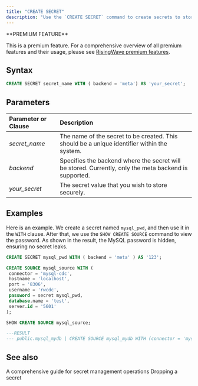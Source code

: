 ```yaml
---
title: "CREATE SECRET"
description: "Use the `CREATE SECRET` command to create secrets to store sensitive credentials securely."
---
```


<Tip>
**PREMIUM FEATURE**

This is a premium feature. For a comprehensive overview of all premium features and their usage, please see [RisingWave premium features](/get-started/premium-features).
</Tip>

## Syntax

```sql
CREATE SECRET secret_name WITH ( backend = 'meta') AS 'your_secret';
```

## Parameters

| Parameter or Clause | Description                                                                                           |
| :------------------ | :---------------------------------------------------------------------------------------------------- |
| _secret\_name_      | The name of the secret to be created. This should be a unique identifier within the system.           |
| _backend_           | Specifies the backend where the secret will be stored. Currently, only the meta backend is supported. |
| _your\_secret_      | The secret value that you wish to store securely.                                                     |

## Examples

Here is an example. We create a secret named `mysql_pwd`, and then use it in the `WITH` clause. After that, we use the `SHOW CREATE SOURCE` command to view the password. As shown in the result, the MySQL password is hidden, ensuring no secret leaks.

```sql
CREATE SECRET mysql_pwd WITH ( backend = 'meta' ) AS '123';
```

```sql
CREATE SOURCE mysql_source WITH (
 connector = 'mysql-cdc',
 hostname = 'localhost',
 port = '8306',
 username = 'rwcdc',
 password = secret mysql_pwd,
 database.name = 'test',
 server.id = '5601'
);
```

```sql
SHOW CREATE SOURCE mysql_source;

---RESULT
--- public.mysql_mydb | CREATE SOURCE mysql_mydb WITH (connector = 'mysql-cdc', hostname = 'mysql', port = '3306', username = 'root', password = secret mysql_pwd, database.name = 'mydb', server.id = '2') FORMAT PLAIN ENCODE JSON
```

## See also


<CardGroup>
  <Card
    title="Manage secrets"
    icon="key"
    icontype="solid"
    href="/operate/manage-secrets"
  >
    A comprehensive guide for secret management operations
  </Card>
  <Card
    title="DROP SECRET"
    icon="trash"
    iconType="solid"
    href="/sql/commands/sql-drop-secret"
  >
    Dropping a secret
  </Card>
</CardGroup>
